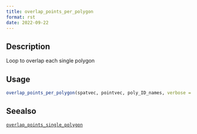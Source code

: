 ```yaml
--- 
title: overlap_points_per_polygon 
format: rst 
date: 2022-09-22 
--- 
```


## Description

Loop to overlap each single polygon


## Usage

```r
overlap_points_per_polygon(spatvec, pointvec, poly_ID_names, verbose = TRUE)
```


## Seealso

[`overlap_points_single_polygon`](#overlappointssinglepolygon)



